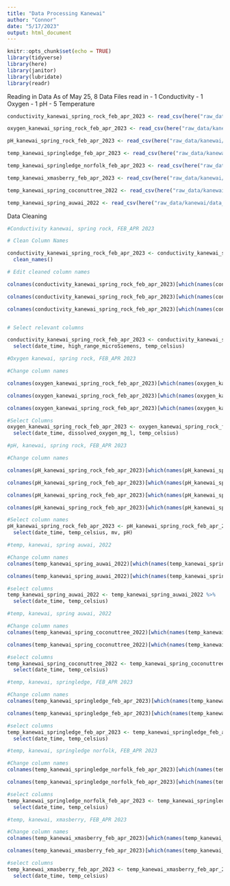 ```yaml
---
title: "Data Processing Kanewai"
author: "Connor"
date: "5/17/2023"
output: html_document
---
```


```r
knitr::opts_chunk$set(echo = TRUE)
library(tidyverse)
library(here)
library(janitor)
library(lubridate)
library(readr)
```



Reading in Data
As of May 25, 8 Data Files read in
  - 1 Conductivity
  - 1 Oxygen
  - 1 pH
  - 5 Temperature
  
```r
conductivity_kanewai_spring_rock_feb_apr_2023 <- read_csv(here("raw_data/kanewai/data_conductivity_FebApr2023_ KanewaiSpringRock_21415544.csv"))
```

```r
oxygen_kanewai_spring_rock_feb_apr_2023 <- read_csv(here("raw_data/kanewai/data_oxygen_FebApr2023_KanewaiSpringRock_21515403.csv"))
```

```r
pH_kanewai_spring_rock_feb_apr_2023 <- read_csv(here("raw_data/kanewai/data_pH_FebApr2023_KanewaiSpringRock_21433529.csv"))
```

```r
temp_kanewai_springledge_feb_apr_2023 <- read_csv(here("raw_data/kanewai/data_temp_FebApr2023_KanewaiSpringLedge_20970092.csv"))
```

```r
temp_kanewai_springledge_norfolk_feb_apr_2023 <- read_csv(here("raw_data/kanewai/data_temp_FebApr2023_KanewaiFishpondLedgeEdgeNorfolk_20970108.csv"))
```

```r
temp_kanewai_xmasberry_feb_apr_2023 <- read_csv(here("raw_data/kanewai/data_temp_FebApr2023_KanewaiFishpondShadeUnderXmasBerry_21445019.csv"))
```

```r
temp_kanewai_spring_coconuttree_2022 <- read_csv(here("raw_data/kanewai/data_temp_Kanewai_Cocunut_Tree_Spring_2022.csv"))
```

```r
temp_kanewai_spring_auwai_2022 <- read_csv(here("raw_data/kanewai/data_temp_Kanewai_Auwai_Spring_2022.csv"))
```

Data Cleaning 

```r
#Conductivity kanewai, spring rock, FEB_APR 2023

# Clean Column Names

conductivity_kanewai_spring_rock_feb_apr_2023 <- conductivity_kanewai_spring_rock_feb_apr_2023 %>% 
  clean_names()

# Edit cleaned column names

colnames(conductivity_kanewai_spring_rock_feb_apr_2023)[which(names(conductivity_kanewai_spring_rock_feb_apr_2023) == "high_range_m_s_cm_lgr_s_n_21415544_sen_s_n_21415544")] <- "high_range_microSiemens"

colnames(conductivity_kanewai_spring_rock_feb_apr_2023)[which(names(conductivity_kanewai_spring_rock_feb_apr_2023) == "temp_c_lgr_s_n_21415544_sen_s_n_21415544")] <- "temp_celsius"

colnames(conductivity_kanewai_spring_rock_feb_apr_2023)[which(names(conductivity_kanewai_spring_rock_feb_apr_2023) == "date_time_gmt_10_00")] <- "date_time"


# Select relevant columns 

conductivity_kanewai_spring_rock_feb_apr_2023 <- conductivity_kanewai_spring_rock_feb_apr_2023 %>% 
  select(date_time, high_range_microSiemens, temp_celsius)

```

```r
#Oxygen kanewai, spring rock, FEB_APR 2023

#Change column names

colnames(oxygen_kanewai_spring_rock_feb_apr_2023)[which(names(oxygen_kanewai_spring_rock_feb_apr_2023) == "DO conc, mg/L (LGR S/N: 21515403, SEN S/N: 21515403)")] <- "dissolved_oxygen_mg_l"

colnames(oxygen_kanewai_spring_rock_feb_apr_2023)[which(names(oxygen_kanewai_spring_rock_feb_apr_2023) == "Temp, °C (LGR S/N: 21515403, SEN S/N: 21515403)")] <- "temp_celsius"

colnames(oxygen_kanewai_spring_rock_feb_apr_2023)[which(names(oxygen_kanewai_spring_rock_feb_apr_2023) == "Date Time, GMT-10:00")] <- "date_time"

#Select Columns
oxygen_kanewai_spring_rock_feb_apr_2023 <- oxygen_kanewai_spring_rock_feb_apr_2023 %>%
  select(date_time, dissolved_oxygen_mg_l, temp_celsius)

```

```r
#pH, kanewai, spring rock, FEB_APR 2023

#Change column names

colnames(pH_kanewai_spring_rock_feb_apr_2023)[which(names(pH_kanewai_spring_rock_feb_apr_2023) == "Ch: 3 - pH   (pH)")] <- "pH"

colnames(pH_kanewai_spring_rock_feb_apr_2023)[which(names(pH_kanewai_spring_rock_feb_apr_2023) == "Ch: 2 - Millivolts   (mv)")] <- "mv"

colnames(pH_kanewai_spring_rock_feb_apr_2023)[which(names(pH_kanewai_spring_rock_feb_apr_2023) == "Ch: 1 - Temperature   (°C)")] <- "temp_celsius"

colnames(pH_kanewai_spring_rock_feb_apr_2023)[which(names(pH_kanewai_spring_rock_feb_apr_2023) == "Date-Time (HST)")] <- "date_time"

#Select column names
pH_kanewai_spring_rock_feb_apr_2023 <- pH_kanewai_spring_rock_feb_apr_2023 %>%
  select(date_time, temp_celsius, mv, pH)

```

```r
#temp, kanewai, spring auwai, 2022

#Change column names
colnames(temp_kanewai_spring_auwai_2022)[which(names(temp_kanewai_spring_auwai_2022) == "Date Time, GMT-10:00")] <- "date_time"

colnames(temp_kanewai_spring_auwai_2022)[which(names(temp_kanewai_spring_auwai_2022) == "Temp, °C (LGR S/N: 20970122, SEN S/N: 20970122)")] <- "temp_celsius"

#select columns
temp_kanewai_spring_auwai_2022 <- temp_kanewai_spring_auwai_2022 %>% 
  select(date_time, temp_celsius)

```

```r
#temp, kanewai, spring auwai, 2022

#Change column names
colnames(temp_kanewai_spring_coconuttree_2022)[which(names(temp_kanewai_spring_coconuttree_2022) == "Date Time, GMT-10:00")] <- "date_time"

colnames(temp_kanewai_spring_coconuttree_2022)[which(names(temp_kanewai_spring_coconuttree_2022) == "Temp, °C (LGR S/N: 20970110, SEN S/N: 20970110)")] <- "temp_celsius"

#select columns
temp_kanewai_spring_coconuttree_2022 <- temp_kanewai_spring_coconuttree_2022 %>% 
  select(date_time, temp_celsius)

```

```r
#temp, kanewai, springledge, FEB_APR 2023

#Change column names
colnames(temp_kanewai_springledge_feb_apr_2023)[which(names(temp_kanewai_springledge_feb_apr_2023) == "Date Time, GMT-10:00")] <- "date_time"

colnames(temp_kanewai_springledge_feb_apr_2023)[which(names(temp_kanewai_springledge_feb_apr_2023) == "Temp, °C (LGR S/N: 20970092, SEN S/N: 20970092)")] <- "temp_celsius"

#select columns
temp_kanewai_springledge_feb_apr_2023 <- temp_kanewai_springledge_feb_apr_2023 %>% 
  select(date_time, temp_celsius)

```

```r
#temp, kanewai, springledge norfolk, FEB_APR 2023

#Change column names
colnames(temp_kanewai_springledge_norfolk_feb_apr_2023)[which(names(temp_kanewai_springledge_norfolk_feb_apr_2023) == "Date Time, GMT-10:00")] <- "date_time"

colnames(temp_kanewai_springledge_norfolk_feb_apr_2023)[which(names(temp_kanewai_springledge_norfolk_feb_apr_2023) == "Temp, °C (LGR S/N: 20970108, SEN S/N: 20970108)")] <- "temp_celsius"

#select columns
temp_kanewai_springledge_norfolk_feb_apr_2023 <- temp_kanewai_springledge_norfolk_feb_apr_2023 %>% 
  select(date_time, temp_celsius)

```

```r
#temp, kanewai, xmasberry, FEB_APR 2023

#Change column names
colnames(temp_kanewai_xmasberry_feb_apr_2023)[which(names(temp_kanewai_xmasberry_feb_apr_2023) == "Date Time, GMT-10:00")] <- "date_time"

colnames(temp_kanewai_xmasberry_feb_apr_2023)[which(names(temp_kanewai_xmasberry_feb_apr_2023) == "Temp, °C (LGR S/N: 21445019, SEN S/N: 21445019)")] <- "temp_celsius"

#select columns
temp_kanewai_xmasberry_feb_apr_2023 <- temp_kanewai_xmasberry_feb_apr_2023 %>% 
  select(date_time, temp_celsius)

```